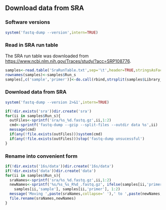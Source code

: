 ## Download data from SRA

### Software versions
```r
system('fastq-dump --version',intern=TRUE)
```

### Read in SRA run table
The SRA run table was downloaded from [https://www.ncbi.nlm.nih.gov/Traces/study/?acc=SRP108776](https://www.ncbi.nlm.nih.gov/Traces/study/?acc=SRP108776).
```r
samples<-read.table('SraRunTable.txt',sep='\t',header=TRUE,stringsAsFactors=FALSE)
rownames(samples)<-samples$Run_s
samples[,c('sample','primer')]<-do.call(rbind,strsplit(samples$Library_Name_s,'_'))
```

### Download data from SRA
```r
system('fastq-dump --version 2>&1',intern=TRUE)
```

```r
if(!dir.exists('sra'))dir.create('sra')
for(ii in samples$Run_s){
  outFiles<-sprintf('sra/%s_%d.fastq.gz',ii,1:2)
  cmd<-sprintf('fastq-dump --gzip --split-files --outdir data %s',ii)
  message(cmd)
  if(any(!file.exists(outFiles)))system(cmd)
  if(any(!file.exists(outFiles)))stop('fastq-dump unsucessful')
}
```

### Rename into convenient form
```r
if(!dir.exists('16s/data'))dir.create('16s/data')
if(!dir.exists('data'))dir.create('data')
for(ii in samples$Run_s){
  sraNames<-sprintf('sra/%s_%d.fastq.gz',ii,1:2)
  newNames<-sprintf('%s/%s_%s_R%d_.fastq.gz', ifelse(samples[ii,'primer']=='16s','16s/data','data'),
    samples[ii,'sample'], samples[ii,'primer'], 1:2)
  message('Moving ',paste(sraNames,collapse=' '),' to ',paste(newNames,collapse=' '))
  file.rename(sraNames,newNames)
}
```



